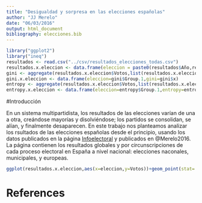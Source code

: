 ```yaml
---
title: "Desigualdad y sorpresa en las elecciones españolas"
author: "JJ Merelo"
date: "06/03/2016"
output: html_document
bibliography: elecciones.bib
---
```


```r
library("ggplot2")
library("ineq")
resultados <- read.csv("../csv/resultados_elecciones_todas.csv")
resultados.x.eleccion <- data.frame(eleccion = paste0(resultados$Año,resultados$Mes),Partido=resultados$Partido,Votos=as.numeric(as.character(resultados$Votos)))
gini <- aggregate(resultados.x.eleccion$Votos,list(resultados.x.eleccion$eleccion),Gini)
gini.x.eleccion <- data.frame(eleccion=gini$Group.1,gini=gini$x)
entropy <- aggregate(resultados.x.eleccion$Votos,list(resultados.x.eleccion$eleccion),entropy)
entropy.x.eleccion <- data.frame(eleccion=entropy$Group.1,entropy=entropy$x)
```

#Introducción
  
En un sistema multipartidista, los resultados de las elecciones varían de una a otra, creándose mayorías y disolviéndose; los partidos se consolidan, se alían, y finalmente desaparecen. En este trabajo nos planteamos analizar los rsultados de las elecciones españolas desde el principio, usando los datos publicados en la página [Infoelectoral](http://infoelectoral.mir.es) y publicados en @Merelo2016. La página contienen los resultados globales y por circunscripciones de cada proceso electoral en España a nivel nacional: elecciones naconales, municipales, y europeas.
  
```r
ggplot(resultados.x.eleccion,aes(x=eleccion,y=Votos))+geom_point(stat='identity')+stat_summary(fun.y = "median", geom="point", colour = "red", size = 4, shape=15)+scale_y_log10()+ theme(axis.text.x = element_text(angle = 90, hjust = 1))
```

# References
  